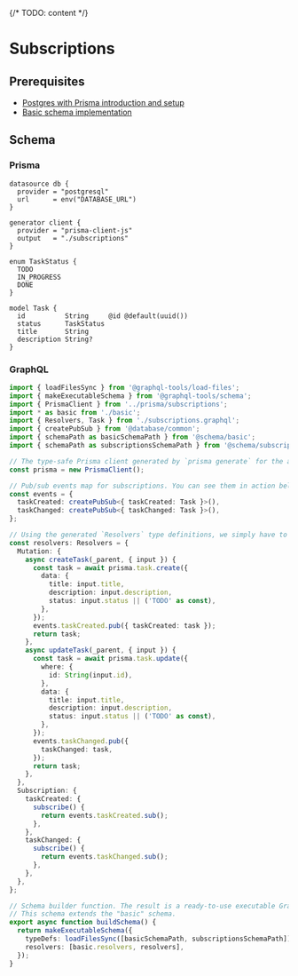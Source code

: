 {/* TODO: content */}

# Subscriptions

## Prerequisites

- [Postgres with Prisma introduction and setup](introduction)
- [Basic schema implementation](basic)

## Schema

### Prisma

```prisma filename="examples/database/postgres-with-prisma/prisma/subscriptions.prisma"
datasource db {
  provider = "postgresql"
  url      = env("DATABASE_URL")
}

generator client {
  provider = "prisma-client-js"
  output   = "./subscriptions"
}

enum TaskStatus {
  TODO
  IN_PROGRESS
  DONE
}

model Task {
  id          String     @id @default(uuid())
  status      TaskStatus
  title       String
  description String?
}
```

### GraphQL

```ts filename="examples/database/postgres-with-prisma/schema/subscriptions.ts"
import { loadFilesSync } from '@graphql-tools/load-files';
import { makeExecutableSchema } from '@graphql-tools/schema';
import { PrismaClient } from '../prisma/subscriptions';
import * as basic from './basic';
import { Resolvers, Task } from './subscriptions.graphql';
import { createPubSub } from '@database/common';
import { schemaPath as basicSchemaPath } from '@schema/basic';
import { schemaPath as subscriptionsSchemaPath } from '@schema/subscriptions';

// The type-safe Prisma client generated by `prisma generate` for the authentication schema.
const prisma = new PrismaClient();

// Pub/sub events map for subscriptions. You can see them in action below.
const events = {
  taskCreated: createPubSub<{ taskCreated: Task }>(),
  taskChanged: createPubSub<{ taskChanged: Task }>(),
};

// Using the generated `Resolvers` type definitions, we simply have to implement them to communicate with Postgres through Prisma.
const resolvers: Resolvers = {
  Mutation: {
    async createTask(_parent, { input }) {
      const task = await prisma.task.create({
        data: {
          title: input.title,
          description: input.description,
          status: input.status || ('TODO' as const),
        },
      });
      events.taskCreated.pub({ taskCreated: task });
      return task;
    },
    async updateTask(_parent, { input }) {
      const task = await prisma.task.update({
        where: {
          id: String(input.id),
        },
        data: {
          title: input.title,
          description: input.description,
          status: input.status || ('TODO' as const),
        },
      });
      events.taskChanged.pub({
        taskChanged: task,
      });
      return task;
    },
  },
  Subscription: {
    taskCreated: {
      subscribe() {
        return events.taskCreated.sub();
      },
    },
    taskChanged: {
      subscribe() {
        return events.taskChanged.sub();
      },
    },
  },
};

// Schema builder function. The result is a ready-to-use executable GraphQL schema.
// This schema extends the "basic" schema.
export async function buildSchema() {
  return makeExecutableSchema({
    typeDefs: loadFilesSync([basicSchemaPath, subscriptionsSchemaPath]),
    resolvers: [basic.resolvers, resolvers],
  });
}
```
